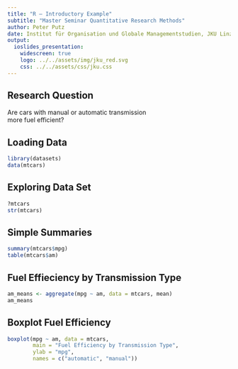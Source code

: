 ```yaml
---
title: "R — Introductory Example"
subtitle: "Master Seminar Quantitative Research Methods"
author: Peter Putz
date: Institut für Organisation und Globale Managementstudien, JKU Linz
output: 
  ioslides_presentation:
    widescreen: true
    logo: ../../assets/img/jku_red.svg
    css: ../../assets/css/jku.css
---
```


## Research Question

Are cars with manual or automatic transmission   
more fuel efficient?


## Loading Data

```r
library(datasets)
data(mtcars)
```

## Exploring Data Set

```r
?mtcars
str(mtcars)
```

## Simple Summaries

```r
summary(mtcars$mpg)
table(mtcars$am)
```

## Fuel Effieciency by Transmission Type

```r
am_means <- aggregate(mpg ~ am, data = mtcars, mean)
am_means
```

## Boxplot Fuel Efficiency

```r
boxplot(mpg ~ am, data = mtcars, 
        main = "Fuel Efficiency by Transmission Type",
        ylab = "mpg",
        names = c("automatic", "manual"))
```


